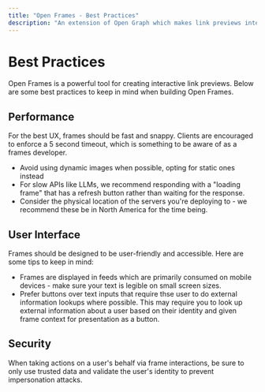 ```yaml
---
title: "Open Frames - Best Practices"
description: "An extension of Open Graph which makes link previews interactive."
---
```


# Best Practices

Open Frames is a powerful tool for creating interactive link previews. Below are some best practices to keep in mind when building Open Frames.

## Performance

For the best UX, frames should be fast and snappy. Clients are encouraged to enforce a 5 second timeout, which is something to be aware of as a frames developer.

- Avoid using dynamic images when possible, opting for static ones instead
- For slow APIs like LLMs, we recommend responding with a "loading frame" that has a refresh button rather than waiting for the response.
- Consider the physical location of the servers you're deploying to - we recommend these be in North America for the time being.

## User Interface

Frames should be designed to be user-friendly and accessible. Here are some tips to keep in mind:

- Frames are displayed in feeds which are primarily consumed on mobile devices - make sure your text is legible on small screen sizes.
- Prefer buttons over text inputs that require thse user to do external information lookups where possible. This may require you to look up external information about a user based on their identity and given frame context for presentation as a button.

## Security

When taking actions on a user's behalf via frame interactions, be sure to only use trusted data and validate the user's identity to prevent impersonation attacks.
